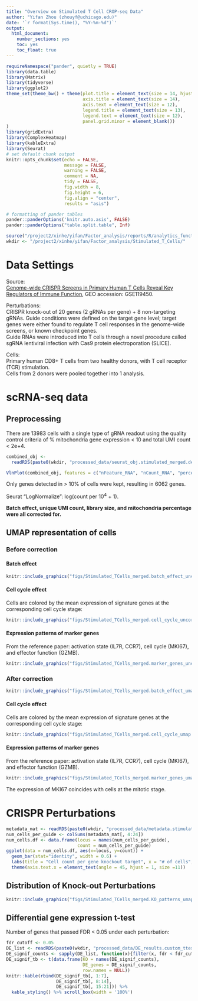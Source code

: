 ```yaml
---
title: "Overview on Stimulated T Cell CROP-seq Data"
author: "Yifan Zhou (zhouyf@uchicago.edu)"
date: '`r format(Sys.time(), "%Y-%m-%d")`'
output:
  html_document:
    number_sections: yes
    toc: yes
    toc_float: true
---
```


```r
requireNamespace("pander", quietly = TRUE)
library(data.table)
library(Matrix)
library(tidyverse)
library(ggplot2)
theme_set(theme_bw() + theme(plot.title = element_text(size = 14, hjust = 0.5),
                             axis.title = element_text(size = 14),
                             axis.text = element_text(size = 12),
                             legend.title = element_text(size = 13),
                             legend.text = element_text(size = 12),
                             panel.grid.minor = element_blank())
)
library(gridExtra)
library(ComplexHeatmap)
library(kableExtra)
library(Seurat)
# set default chunk output
knitr::opts_chunk$set(echo = FALSE,
                      message = FALSE,
                      warning = FALSE,
                      comment = NA,
                      tidy = FALSE,
                      fig.width = 8,
                      fig.height = 6,
                      fig.align = "center",
                      results = "asis")

# formatting of pander tables
pander::panderOptions('knitr.auto.asis', FALSE)
pander::panderOptions("table.split.table", Inf)
```

```r
source("/project2/xinhe/yifan/Factor_analysis/reports/R/analytics_functions.R")
wkdir <- "/project2/xinhe/yifan/Factor_analysis/Stimulated_T_Cells/"
```

# Data Settings

Source:   
[Genome-wide CRISPR Screens in Primary Human T Cells Reveal Key Regulators of Immune Function](https://www.ncbi.nlm.nih.gov/pmc/articles/PMC6689405/), GEO accession: GSE119450.

Perturbations:    
CRISPR knock-out of 20 genes (2 gRNAs per gene) + 8 non-targeting gRNAs. Guide conditions were defined on the target gene level; target genes were either found to regulate T cell responses in the genome-wide screens, or known checkpoint genes.    
Guide RNAs were introduced into T cells through a novel procedure called sgRNA lentiviral infection with Cas9 protein electroporation (SLICE).

Cells:    
Primary human CD8+ T cells from two healthy donors, with T cell receptor (TCR) stimulation.   
Cells from 2 donors were pooled together into 1 analysis.

# scRNA-seq data

## Preprocessing

There are 13983 cells with a single type of gRNA readout using the quality control criteria of % mitochondria gene expression < 10 and total UMI count < 2e+4.

```r
combined_obj <-
  readRDS(paste0(wkdir, "processed_data/seurat_obj.stimulated_merged.detect_01.corrected.rds"))
```

```r
VlnPlot(combined_obj, features = c("nFeature_RNA", "nCount_RNA", "percent_mt"), pt.size = 0.1)
```

Only genes detected in > 10% of cells were kept, resulting in 6062 genes.

Seurat "LogNormalize": log(count per $10^4$ + 1).

**Batch effect, unique UMI count, library size, and mitochondria percentage were all corrected for.**

## UMAP representation of cells

### Before correction

#### Batch effect
```r
knitr::include_graphics("figs/Stimulated_TCells_merged.batch_effect_uncorrected_umap.png")
```

#### Cell cycle effect

Cells are colored by the mean expression of signature genes at the corresponding cell cycle stage:
```r
knitr::include_graphics("figs/Stimulated_TCells_merged.cell_cycle_uncorrected_umap.png")
```

#### Expression patterns of marker genes

From the reference paper: activation state (IL7R, CCR7), cell cycle (MKI67), and effector function (GZMB).
```r
knitr::include_graphics("figs/Stimulated_TCells_merged.marker_genes_uncorrected_umap.png")
```

### After correction

```r
knitr::include_graphics("figs/Stimulated_TCells_merged.batch_effect_umap.png")
```

#### Cell cycle effect

Cells are colored by the mean expression of signature genes at the corresponding cell cycle stage:
```r
knitr::include_graphics("figs/Stimulated_TCells_merged.cell_cycle_umap.png")
```

#### Expression patterns of marker genes

From the reference paper: activation state (IL7R, CCR7), cell cycle (MKI67), and effector function (GZMB).
```r
knitr::include_graphics("figs/Stimulated_TCells_merged.marker_genes_umap.png")
```

The expression of MKI67 coincides with cells at the mitotic stage.

# CRISPR Perturbations

```r
metadata_mat <- readRDS(paste0(wkdir, "processed_data/metadata.stimulated_merged.rds"))
num_cells_per_guide <- colSums(metadata_mat[, 4:24])
num_cells.df <- data.frame(locus = names(num_cells_per_guide),
                           count = num_cells_per_guide)
ggplot(data = num_cells.df, aes(x=locus, y=count)) +
  geom_bar(stat="identity", width = 0.6) +
  labs(title = "Cell count per gene knockout target", x = "# of cells", y = "Count") +
  theme(axis.text.x = element_text(angle = 45, hjust = 1, size =11))
```

## Distribution of Knock-out Perturbations

```r
knitr::include_graphics("figs/Stimulated_TCells_merged.KO_patterns_umap.png")
```

## Differential gene expression t-test

Number of genes that passed FDR < 0.05 under each perturbation:
```r
fdr_cutoff <- 0.05
DE_list <- readRDS(paste0(wkdir, "processed_data/DE_results.custom_ttest.stimulated_merged.detect_01.corrected.rds"))
DE_signif_counts <- sapply(DE_list, function(x){filter(x, fdr < fdr_cutoff) %>% nrow()})
DE_signif_tb <- t(data.frame(KO = names(DE_signif_counts),
                             DE_genes = DE_signif_counts,
                             row.names = NULL))
knitr::kable(rbind(DE_signif_tb[, 1:7],
                   DE_signif_tb[, 8:14],
                   DE_signif_tb[, 15:21])) %>%
  kable_styling() %>% scroll_box(width = '100%')
```
